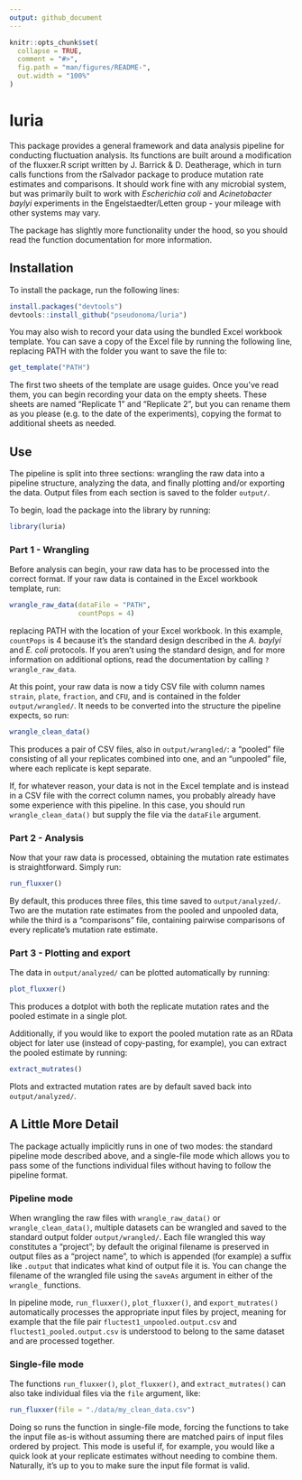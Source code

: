 ```yaml
---
output: github_document
---
```


<!-- README.md is generated from README.Rmd. Please edit that file -->

```r
knitr::opts_chunk$set(
  collapse = TRUE,
  comment = "#>",
  fig.path = "man/figures/README-",
  out.width = "100%"
)
```

# luria

<!-- badges: start -->

<!-- badges: end -->

This package provides a general framework and data analysis pipeline for conducting fluctuation analysis. Its functions are built around a modification of the fluxxer.R script written by J. Barrick & D. Deatherage, which in turn calls functions from the rSalvador package to produce mutation rate estimates and comparisons. It should work fine with any microbial system, but was primarily built to work with *Escherichia coli* and *Acinetobacter baylyi* experiments in the Engelstaedter/Letten group - your mileage with other systems may vary.

The package has slightly more functionality under the hood, so you should read the function documentation for more information.

## Installation

To install the package, run the following lines:

``` r
install.packages("devtools")
devtools::install_github("pseudonoma/luria")
```

You may also wish to record your data using the bundled Excel workbook template. You can save a copy of the Excel file by running the following line, replacing PATH with the folder you want to save the file to:

``` r
get_template("PATH")
```

The first two sheets of the template are usage guides. Once you've read them, you can begin recording your data on the empty sheets. These sheets are named "Replicate 1" and "Replicate 2", but you can rename them as you please (e.g. to the date of the experiments), copying the format to additional sheets as needed.

## Use

The pipeline is split into three sections: wrangling the raw data into a pipeline structure, analyzing the data, and finally plotting and/or exporting the data. Output files from each section is saved to the folder `output/`.

To begin, load the package into the library by running:

``` r
library(luria)
```

### Part 1 - Wrangling

Before analysis can begin, your raw data has to be processed into the correct format. If your raw data is contained in the Excel workbook template, run:

``` r
wrangle_raw_data(dataFile = "PATH", 
                 countPops = 4)
```
replacing PATH with the location of your Excel workbook. In this example, `countPops` is 4 because it's the standard design described in the *A. baylyi* and *E. coli* protocols. If you aren't using the standard design, and for more information on additional options, read the documentation by calling `?wrangle_raw_data`.

At this point, your raw data is now a tidy CSV file with column names `strain`, `plate`, `fraction`, and `CFU`, and is contained in the folder `output/wrangled/`. It needs to be converted into the structure the pipeline expects, so run:

``` r
wrangle_clean_data()
```

This produces a pair of CSV files, also in `output/wrangled/`: a "pooled" file consisting of all your replicates combined into one, and an "unpooled" file, where each replicate is kept separate.

If, for whatever reason, your data is not in the Excel template and is instead in a CSV file with the correct column names, you probably already have some experience with this pipeline. In this case, you should run `wrangle_clean_data()` but supply the file via the `dataFile` argument.

### Part 2 - Analysis

Now that your raw data is processed, obtaining the mutation rate estimates is straightforward. Simply run:

``` r
run_fluxxer()
```

By default, this produces three files, this time saved to `output/analyzed/`. Two are the mutation rate estimates from the pooled and unpooled data, while the third is a "comparisons" file, containing pairwise comparisons of every replicate's mutation rate estimate.

### Part 3 - Plotting and export

The data in `output/analyzed/` can be plotted automatically by running:

``` r
plot_fluxxer()
```

This produces a dotplot with both the replicate mutation rates and the pooled estimate in a single plot.

Additionally, if you would like to export the pooled mutation rate as an RData object for later use (instead of copy-pasting, for example), you can extract the pooled estimate by running:

``` r
extract_mutrates()
```

Plots and extracted mutation rates are by default saved back into `output/analyzed/`.

## A Little More Detail

The package actually implicitly runs in one of two modes: the standard pipeline mode described above, and a single-file mode which allows you to pass some of the functions individual files without having to follow the pipeline format.

### Pipeline mode

When wrangling the raw files with `wrangle_raw_data()` or `wrangle_clean_data()`, multiple datasets can be wrangled and saved to the standard output folder `output/wrangled/`. Each file wrangled this way constitutes a "project"; by default the original filename is preserved in output files as a "project name", to which is appended (for example) a suffix like `.output` that indicates what kind of output file it is. You can change the filename of the wrangled file using the `saveAs` argument in either of the `wrangle_` functions.

In pipeline mode, `run_fluxxer()`, `plot_fluxxer()`, and `export_mutrates()` automatically processes the appropriate input files by project, meaning for example that the file pair `fluctest1_unpooled.output.csv` and `fluctest1_pooled.output.csv` is understood to belong to the same dataset and are processed together.

### Single-file mode

The functions `run_fluxxer()`, `plot_fluxxer()`, and `extract_mutrates()` can also take individual files via the `file` argument, like:

``` r
run_fluxxer(file = "./data/my_clean_data.csv")
```

Doing so runs the function in single-file mode, forcing the functions to take the input file as-is without assuming there are matched pairs of input files ordered by project. This mode is useful if, for example, you would like a quick look at your replicate estimates without needing to combine them. Naturally, it's up to you to make sure the input file format is valid.
